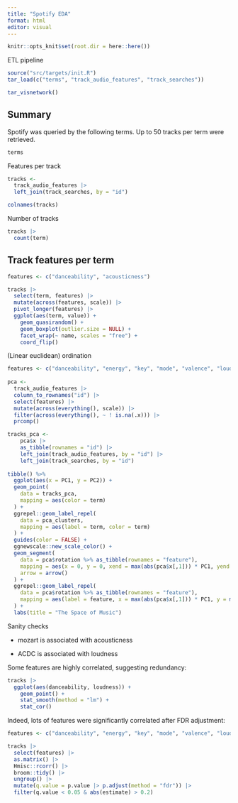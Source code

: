 ```yaml
---
title: "Spotify EDA"
format: html
editor: visual
---
```


```r

knitr::opts_knit$set(root.dir = here::here())
```

ETL pipeline

```r

source("src/targets/init.R")
tar_load(c("terms", "track_audio_features", "track_searches"))

tar_visnetwork()
```

## Summary

Spotify was queried by the following terms. Up to 50 tracks per term were retrieved.

```r
terms
```

Features per track

```r

tracks <-
  track_audio_features |>
  left_join(track_searches, by = "id")

colnames(tracks)
```

Number of tracks

```r
tracks |>
  count(term)
```

## Track features per term

```r

features <- c("danceability", "acousticness")

tracks |>
  select(term, features) |>
  mutate(across(features, scale)) |>
  pivot_longer(features) |>
  ggplot(aes(term, value)) +
    geom_quasirandom() +
    geom_boxplot(outlier.size = NULL) +
    facet_wrap(~ name, scales = "free") +
    coord_flip()
```

(Linear euclidean) ordination

```r

features <- c("danceability", "energy", "key", "mode", "valence", "loudness", "speechiness", "acousticness", "instrumentalness", "liveness")
  
pca <-
  track_audio_features |>
  column_to_rownames("id") |>
  select(features) |>
  mutate(across(everything(), scale)) |>
  filter(across(everything(), ~ ! is.na(.x))) |>
  prcomp()

tracks_pca <-
    pca$x |>
    as_tibble(rownames = "id") |>
    left_join(track_audio_features, by = "id") |>
    left_join(track_searches, by = "id")
  
tibble() %>%
  ggplot(aes(x = PC1, y = PC2)) +
  geom_point(
    data = tracks_pca,
    mapping = aes(color = term)
  ) +
  ggrepel::geom_label_repel(
    data = pca_clusters,
    mapping = aes(label = term, color = term)
  ) +
  guides(color = FALSE) +
  ggnewscale::new_scale_color() +
  geom_segment(
    data = pca$rotation %>% as_tibble(rownames = "feature"),
    mapping = aes(x = 0, y = 0, xend = max(abs(pca$x[,1])) * PC1, yend = max(abs(pca$x[,2])) * PC2),
    arrow = arrow()
  ) +
  ggrepel::geom_label_repel(
    data = pca$rotation %>% as_tibble(rownames = "feature"),
    mapping = aes(label = feature, x = max(abs(pca$x[,1])) * PC1, y = max(abs(pca$x[,2])) * PC2)
  ) +
  labs(title = "The Space of Music")
```

Sanity checks

-   mozart is associated with acousticness

-   ACDC is associated with loudness

Some features are highly correlated, suggesting redundancy:

```r
tracks |>
  ggplot(aes(danceability, loudness)) +
    geom_point() +
    stat_smooth(method = "lm") +
    stat_cor()
```

Indeed, lots of features were significantly correlated after FDR adjustment:

```r

features <- c("danceability", "energy", "key", "mode", "valence", "loudness", "speechiness", "acousticness", "instrumentalness", "liveness")

tracks |>
  select(features) |>
  as.matrix() |>
  Hmisc::rcorr() |>
  broom::tidy() |>
  ungroup() |>
  mutate(q.value = p.value |> p.adjust(method = "fdr")) |>
  filter(q.value < 0.05 & abs(estimate) > 0.2)
```
